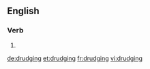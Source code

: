 
==English==

===Verb===
{{head|en}}

# {{present participle of|drudge}}

[[de:drudging]]
[[et:drudging]]
[[fr:drudging]]
[[vi:drudging]]